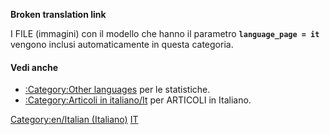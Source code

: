 '''Broken translation link'''{{en/-}}
{{en/Bilingual box| It
| In questa pagina appare un indice dei diversi '''file (immagini) in Italiano''' nel wiki di OpenTTD.
| ''This page provides an index for a wide range of '''files (images) in Italian''' in OpenTTD Wiki.''}}

I FILE (immagini) con il modello {{en/S|Other_languages_files}} che hanno il parametro '''<code>language_page = it </code>''' vengono inclusi automaticamente in questa categoria.

====Vedi anche====
*[[Category/en/Other languages|:Category:Other languages]] per le statistiche.
*[[Category/it/Articoli in italiano|:Category:Articoli in italiano/It]] per ARTICOLI in Italiano.

[[Category:en/Italian (Italiano)]][[Category:en/Files in other languages|IT]]
